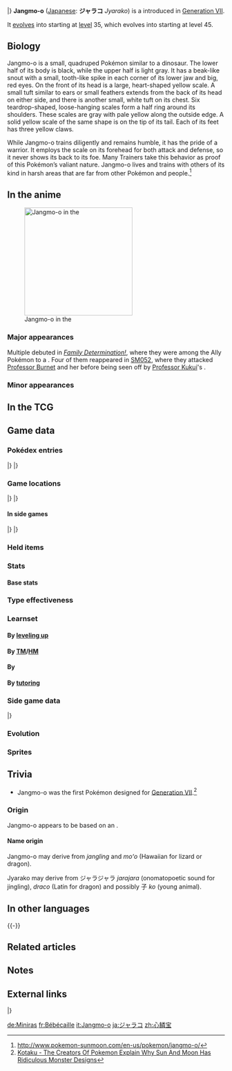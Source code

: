 {{PokémonPrevNext/Head|type=Dragon}}
{{PokémonPrevNext/Pokémon|type=Dragon|prevnum=781|prev=Dhelmise|nextnum=783|next=Hakamo-o}}
|}
{{Pokémon Infobox
|name=Jangmo-o
|jname=ジャラコ
|tmname=Jyarako
|jtranslit=Jarako
|ndex=782
|type1=Dragon
|category=Scaly
|height-ftin=2'00"
|height-m=0.6
|weight-lbs=65.5
|weight-kg=29.7
|adex=271
|ability1=Bulletproof
|ability2=Soundproof
|abilityd=Overcoat
|egggroupn=1
|egggroup1=Dragon
|eggcycles=40
|evtotal=1
|evde=1
|expyield=60
|lv100exp=1,250,000
|gendercode=127
|color=Gray
|catchrate=45
|body=08
|pokefordex=jangmo-o
|generation=7
|friendship=70
}}
'''Jangmo-o''' ([[List of Japanese Pokémon names|Japanese]]: '''ジャラコ''' ''Jyarako'') is a {{type|Dragon}} {{OBP|Pokémon|species}} introduced in [[Generation VII]].

It [[Evolution|evolves]] into {{p|Hakamo-o}} starting at [[level]] 35, which evolves into {{p|Kommo-o}} starting at level 45.

==Biology==
Jangmo-o is a small, quadruped Pokémon similar to a dinosaur. The lower half of its body is black, while the upper half is light gray. It has a beak-like snout with a small, tooth-like spike in each corner of its lower jaw and big, red eyes. On the front of its head is a large, heart-shaped yellow scale. A small tuft similar to ears or small feathers extends from the back of its head on either side, and there is another small, white tuft on its chest. Six teardrop-shaped, loose-hanging scales form a half ring around its shoulders. These scales are gray with pale yellow along the outside edge. A solid yellow scale of the same shape is on the tip of its tail. Each of its feet has three yellow claws.

While Jangmo-o trains diligently and remains humble, it has the pride of a warrior. It employs the scale on its forehead for both attack and defense, so it never shows its back to its foe. Many Trainers take this behavior as proof of this Pokémon’s valiant nature. Jangmo-o lives and trains with others of its kind in harsh areas that are far from other Pokémon and people.<ref>http://www.pokemon-sunmoon.com/en-us/pokemon/jangmo-o/</ref>

==In the anime==
[[File:Ally Jangmo-o.png|thumb|left|250px|Jangmo-o in the {{pkmn|anime}}]]
===Major appearances===
Multiple {{DL|Totem Pokémon|Jangmo-o}} debuted in ''[[SM051|Family Determination!]]'', where they were among the Ally Pokémon to a {{DL|Totem Pokémon|Totem Kommo-o}}. Four of them reappeared in [[SM052]], where they attacked [[Professor Burnet]] and her {{p|Munchlax}} before being seen off by [[Professor Kukui]]'s {{p|Braviary}}.

===Minor appearances===

{{clear}}
<!--
==In the manga==-->

==In the TCG==
{{main|Jangmo-o (TCG)}}

==Game data==
===Pokédex entries===
{{Dex/Header|type=Dragon}}
{{Dex/NA|gen=VII}}
{{Dex/Gen|gen=VII}}
{{Dex/Entry1|v=Sun|entry=It expresses its feelings by smacking its scales. Metallic sounds echo through the tall mountains where Jangmo-o lives.}}
{{Dex/Entry1|v=Moon|entry=They live in mountains where no trace of humans can be detected. Jangmo-o grow little by little as they battle one another.}}
{{Dex/Entry1|v=Ultra Sun|entry=It smacks the scales on its head against rocks or against the ground to frighten its opponents. It can also contact its friends with these noises.}}
{{Dex/Entry1|v=Ultra Moon|entry=It will never show an enemy its back in battle. Ancient warriors liked Jangmo-o for its valiant disposition and made it one of their own.}}
|}
|}
{{Dex/Footer}}

===Game locations===
{{Availability/Header|type=Dragon}}
{{Availability/NA|gen=VII}}
{{Availability/Gen|gen=VII}}
{{Availability/Entry2|v=Sun|v2=Moon|area=[[Vast Poni Canyon]]}}
{{Availability/Entry2|v=Ultra Sun|v2=Ultra Moon|area=[[Vast Poni Canyon]]}}
|}
|}
{{Availability/Footer}}

====In side games====
{{Availability/Header|type=Dragon}}
{{Availability/Cross}}
{{Availability/Entry1|1|v=Shuffle|color={{beauty color}}|area=Event: [[Special Stages#25th release|''Pokémon Safari'']] <small>(25th release)</small>}}
|}
|}
{{Availability/Footer}}

===Held items===
{{HeldItems
|type=Dragon
|sm1=Razor Claw|sm1type=None|sm1rar=5
|usum1=Razor Claw|usum1type=None|usum1rar=5
}}

===Stats===
====Base stats====
{{Stats
|type=Dragon
|HP=45
|Attack=55
|Defense=65
|SpAtk=45
|SpDef=45
|Speed=45}}

===Type effectiveness===
{{TypeEffectiveness
|type1=Dragon
|Normal=100
|Fighting=100
|Flying=100
|Poison=100
|Ground=100
|Rock=100
|Bug=100
|Ghost=100
|Steel=100
|Fire=50
|Water=50
|Grass=50
|Electric=50
|Psychic=100
|Ice=200
|Dragon=200
|Dark=100
|Fairy=200}}

===Learnset===
====By [[Level|leveling up]]====
{{learnlist/levelh/7|Jangmo-o|Dragon|Dragon|7}}
{{learnlist/level7|1|Tackle|Normal|Physical|40|100|35}}
{{learnlist/level7|5|Leer|Normal|Status|—|100|30}}
{{learnlist/level7|9|Bide|Normal|Physical|—|—|10}}
{{learnlist/level7|13|Protect|Normal|Status|—|—|10}}
{{learnlist/level7|17|Dragon Tail|Dragon|Physical|60|90|10||'''}}
{{learnlist/level7|21|Scary Face|Normal|Status|—|100|10}}
{{learnlist/level7|25|Headbutt|Normal|Physical|70|100|15}}
{{learnlist/level7|29|Work Up|Normal|Status|—|—|30}}
{{learnlist/level7|33|Screech|Normal|Status|—|85|40}}
{{learnlist/level7|37|Iron Defense|Steel|Status|—|—|15}}
{{learnlist/level7|41|Dragon Claw|Dragon|Physical|80|100|15||'''}}
{{learnlist/level7|45|Noble Roar|Normal|Status|—|100|30}}
{{learnlist/level7|49|Dragon Dance|Dragon|Status|—|—|20}}
{{learnlist/level7|53|Outrage|Dragon|Physical|120|100|10||'''}}
{{learnlist/levelf/7|Jangmo-o|Dragon|Dragon|7}}

====By [[TM]]/[[HM]]====
{{learnlist/tmh/7|Jangmo-o|Dragon|Dragon|7}}
{{learnlist/tm7|TM01|Work Up|Normal|Status|—|—|30}}
{{learnlist/tm7|TM02|Dragon Claw|Dragon|Physical|80|100|15||'''}}
{{learnlist/tm7|TM05|Roar|Normal|Status|—|—|20}}
{{learnlist/tm7|TM06|Toxic|Poison|Status|—|90|10}}
{{learnlist/tm7|TM08|Bulk Up|Fighting|Status|—|—|20}}
{{learnlist/tm7|TM10|Hidden Power|Normal|Special|60|100|15}}
{{learnlist/tm7|TM12|Taunt|Dark|Status|—|100|20}}
{{learnlist/tm7|TM17|Protect|Normal|Status|—|—|10}}
{{learnlist/tm7|TM20|Safeguard|Normal|Status|—|—|25}}
{{learnlist/tm7|TM21|Frustration|Normal|Physical|—|100|20}}
{{learnlist/tm7|TM26|Earthquake|Ground|Physical|100|100|10}}
{{learnlist/tm7|TM27|Return|Normal|Physical|—|100|20}}
{{learnlist/tm7|TM31|Brick Break|Fighting|Physical|75|100|15||''}}
{{learnlist/tm7|TM32|Double Team|Normal|Status|—|—|15}}
{{learnlist/tm7|TM37|Sandstorm|Rock|Status|—|—|10}}
{{learnlist/tm7|TM39|Rock Tomb|Rock|Physical|60|95|15}}
{{learnlist/tm7|TM40|Aerial Ace|Flying|Physical|60|—|20}}
{{learnlist/tm7|TM42|Facade|Normal|Physical|70|100|20}}
{{learnlist/tm7|TM44|Rest|Psychic|Status|—|—|10}}
{{learnlist/tm7|TM45|Attract|Normal|Status|—|100|15}}
{{learnlist/tm7|TM48|Round|Normal|Special|60|100|15}}
{{learnlist/tm7|TM49|Echoed Voice|Normal|Special|40|100|15}}
{{learnlist/tm7|TM52|Focus Blast|Fighting|Special|120|70|5||''}}
{{learnlist/tm7|TM54|False Swipe|Normal|Physical|40|100|40}}
{{learnlist/tm7|TM65|Shadow Claw|Ghost|Physical|70|100|15}}
{{learnlist/tm7|TM66|Payback|Dark|Physical|50|100|10}}
{{learnlist/tm7|TM75|Swords Dance|Normal|Status|—|—|20}}
{{learnlist/tm7|TM78|Bulldoze|Ground|Physical|60|100|20}}
{{learnlist/tm7|TM80|Rock Slide|Rock|Physical|75|90|10}}
{{learnlist/tm7|TM81|X-Scissor|Bug|Physical|80|100|15}}
{{learnlist/tm7|TM82|Dragon Tail|Dragon|Physical|60|90|10||'''}}
{{learnlist/tm7|TM87|Swagger|Normal|Status|—|85|15}}
{{learnlist/tm7|TM88|Sleep Talk|Normal|Status|—|—|10}}
{{learnlist/tm7|TM90|Substitute|Normal|Status|—|—|10}}
{{learnlist/tm7|TM100|Confide|Normal|Status|—|—|20}}
{{learnlist/tmf/7|Jangmo-o|Dragon|Dragon|7}}

====By {{pkmn|breeding}}====
{{learnlist/breedh/7|Jangmo-o|Dragon|Dragon|7}}
{{learnlist/breed7|{{MSP|004|Charmander}}{{MSP|559|Scraggy}}{{MSP|610|Axew}}{{MSP|704|Goomy}}|Counter|Fighting|Physical|—|100|20|*}}
{{learnlist/breed7|{{MSP|334|Altaria}}{{MSP|371|Bagon}}{{MSP|372|Shelgon}}{{MSP|373|Salamence}}{{MSP|633|Deino}}{{MSP|634|Zweilous}}<br>{{MSP|635|Hydreigon}}{{MSP|704|Goomy}}{{MSP|705|Sliggoo}}{{MSP|706|Goodra}}{{MSP|780|Drampa}}|Dragon Breath|Dragon|Special|60|100|20||'''}}
{{learnlist/breed7|{{MSP|610|Axew}}|Reversal|Fighting|Physical|—|100|15|*|''}}
{{learnlist/breedf/7|Jangmo-o|Dragon|Dragon|7}}

====By [[Move Tutor|tutoring]]====
{{learnlist/tutorh/7|Jangmo-o|Dragon|Dragon|7}}
{{learnlist/tutor7|Aqua Tail|Water|Physical|90|90|10|||no|yes}}
{{learnlist/tutor7|Draco Meteor|Dragon|Special|130|90|5||'''|yes|yes}}
{{learnlist/tutor7|Dragon Pulse|Dragon|Special|85|100|10||'''|no|yes}}
{{learnlist/tutor7|Dual Chop|Dragon|Physical|40|90|15||'''|no|yes}}
{{learnlist/tutor7|Iron Defense|Steel|Status|—|—|15|||no|yes}}
{{learnlist/tutor7|Iron Head|Steel|Physical|80|100|15|||no|yes}}
{{learnlist/tutor7|Iron Tail|Steel|Physical|100|75|15|||no|yes}}
{{learnlist/tutor7|Low Kick|Fighting|Physical|—|100|20||''|no|yes}}
{{learnlist/tutor7|Outrage|Dragon|Physical|120|100|10||'''|no|yes}}
{{learnlist/tutor7|Snore|Normal|Special|50|100|15|||no|yes}}
{{learnlist/tutor7|Uproar|Normal|Special|90|100|10|||no|yes}}
{{learnlist/tutorf/7|Jangmo-o|Dragon|Dragon|7}}

===Side game data===
{{Spindata/Head|type=Dragon}}
{{Spindata/Shuffle|col=6|type=Dragon|ndex=782|num=793
|min=50
|max=70
|raisemaxlevel=0
|skill=Final Effort
|skilldesc=Attacks do more damage when there are no more moves left.
}}
|}

===Evolution===
{{Evobox-3
|type1=Dragon
|pictype=art
|no1=782
|name1=Jangmo-o
|type1-1=Dragon
|evo1={{bag|Rare Candy}}<br>{{color2|000|Level|Level 35}}
|no2=783
|name2=Hakamo-o
|type1-2=Dragon
|type2-2=Fighting
|evo2={{bag|Rare Candy}}<br>{{color2|000|Level|Level 45}}
|no3=784
|name3=Kommo-o
|type1-3=Dragon
|type2-3=Fighting}}

===Sprites===
{{Spritebox/Header|type=Dragon}}
{{Spritebox/NA|gen=VII}}
{{Spritebox/7|ndex=782}}
{{Spritebox/Footer|782|Jangmo-o}}

==Trivia==
* Jangmo-o was the first Pokémon designed for [[Generation VII]].<ref>[https://www.kotaku.com.au/2016/10/the-creators-of-pokemon-explain-why-sun-and-moon-has-ridiculous-monster-designs/ Kotaku - The Creators Of Pokemon Explain Why Sun And Moon Has Ridiculous Monster Designs]</ref>

===Origin===
Jangmo-o appears to be based on an {{wp|ankylosaur}}.

====Name origin====
Jangmo-o may derive from ''jangling'' and ''moʻo'' (Hawaiian for lizard or dragon).

Jyarako may derive from ジャラジャラ ''jarajara'' (onomatopoetic sound for jingling), ''draco'' (Latin for dragon) and possibly 子 ''ko'' (young animal).

==In other languages==
{{Other languages|type=Dragon|type2=Dragon
|ja=ジャラコ ''Jyarako''|jameaning=From {{tt|ジャラジャラ ''jarajara''|onomatopoetic sound for jingling}}, {{tt|''draco''|Latin for dragon}} and possibly {{tt|子 ''ko''|young animal}}
|fr=Bébécaille|frmeaning=From {{tt|''bébé''|baby}} and {{tt|''écaille''|scale}}
|es=Jangmo-o|esmeaning=Same as English name
|de=Miniras|demeaning=From ''mini'', {{tt|''Drache''|dragon}}, and {{tt|''Rassel''|rattle}}
|it=Jangmo-o|itmeaning=Same as English name
|ko=짜랑꼬 ''Jjarangkko''|komeaning=From {{tt|짜랑 ''jjarang''|onomatopoetic sound for jingling}} and {{tt|꼬마 ''kkoma''|little thing}}
|zh_cmn=心鱗寶 / 心鳞宝 ''Xīnlínbǎo''|zh_cmnmeaning=From {{tt|心 ''xīn''|heart}}, {{tt|鱗 / 鳞 ''lín''|scale}}, {{tt|寶 / 宝 ''bǎo''|baby}}
|zh_yue=心鱗寶 ''Sāmlèuhnbóu''|zh_yuemeaning=From {{tt|心 ''sām''|heart}}, {{tt|鱗 ''lèuhn''|scale}}, {{tt|寶 ''bóu''|baby}}
|ru=Джангмо-о ''Dzhangmo-o''|rumeaning=Transcription of English name
}}
{{-}}

==Related articles==

==Notes==
<references/>

==External links==
{{PokémonPrevNext/Head|type=Dragon}}
{{PokémonPrevNext/Pokémon|type=Dragon|prevnum=781|prev=Dhelmise|nextnum=783|next=Hakamo-o}}
|}
{{Project Pokédex notice}}

[[de:Miniras]]
[[fr:Bébécaille]]
[[it:Jangmo-o]]
[[ja:ジャラコ]]
[[zh:心鳞宝]]